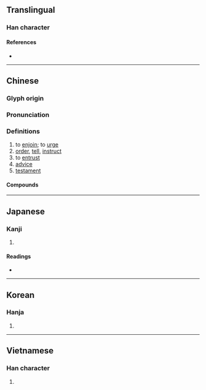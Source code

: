 {{character info/new}}
{{also|嘱}}
==Translingual==

===Han character===
{{Han char|rn=30|rad=口|as=21|sn=24|four=67027|canj=RSEI|ids=⿰口屬}}

====References====
* {{Han ref|kx=0215.290|dkj=04654|dj=0438.360|hdz=10709.150|uh=56D1|ud=22225|bh=C5F1|bd=50673}}

----

==Chinese==
{{zh-forms|s=嘱}}

===Glyph origin===
{{Han etym}}

===Pronunciation===
{{zh-pron
|m=zhǔ
|c=zuk1
|mn=chiok
|mc=y
|oc=y
|cat=n,v
}}

===Definitions===
{{zh-hanzi}}

# to [[enjoin]]; to [[urge]]
# [[order]], [[tell]], [[instruct]]
# to [[entrust]]
# [[advice]]
# [[testament]]

====Compounds====
{{zh-der|代筆遺囑|公證遺囑|切囑|千叮萬囑|叮囑|囑付|囑咐|囑託|密封遺囑|敦囑|買囑|遺囑|醫囑|雅囑}}

----

==Japanese==
{{ja-kanji forms|嘱|囑}}

===Kanji===
{{ja-kanji|grade=|rs=口21|shin=嘱}}

# {{defn|lang=ja|sort=口21}}

====Readings====
* {{ja-readings|on=[[しょく]] (shoku)|kun=[[たのむ]] (tanomu)}}

----

==Korean==

===Hanja===
{{ko-hanja|hangeul=[[촉]]|rv=chok|mr=ch'ok}}

# {{defn|lang=ko|sort=口21}}

----

==Vietnamese==

===Han character===
{{vi-hantu|[[chúc]]|rs=口21}}

# {{defn|lang=vi|sort=口21}}